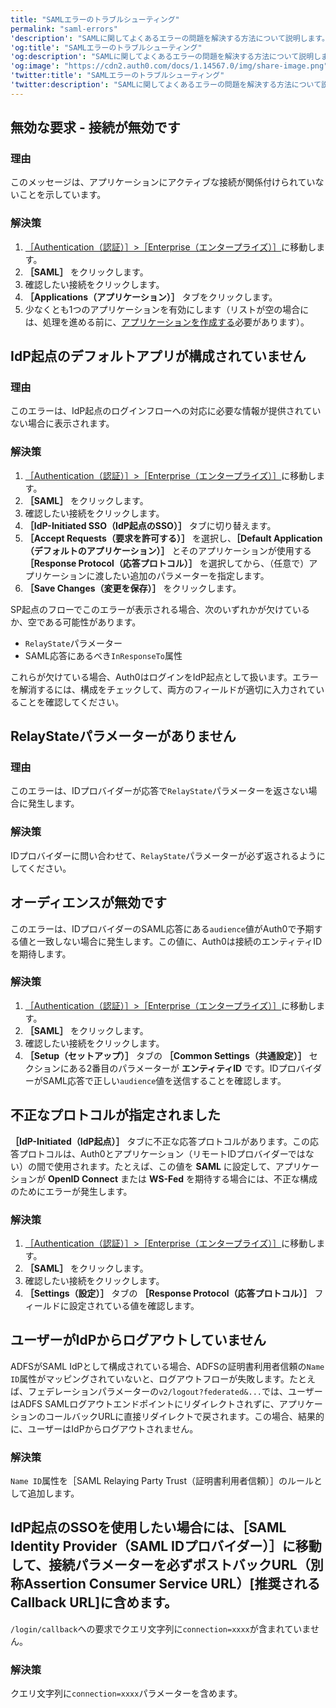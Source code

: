 ```yaml
---
title: "SAMLエラーのトラブルシューティング"
permalink: "saml-errors"
'description': "SAMLに関してよくあるエラーの問題を解決する方法について説明します。"
'og:title': "SAMLエラーのトラブルシューティング"
'og:description': "SAMLに関してよくあるエラーの問題を解決する方法について説明します。"
'og:image': "https://cdn2.auth0.com/docs/1.14567.0/img/share-image.png"
'twitter:title': "SAMLエラーのトラブルシューティング"
'twitter:description': "SAMLに関してよくあるエラーの問題を解決する方法について説明します。"
---
```


## 無効な要求 - 接続が無効です

### 理由

このメッセージは、アプリケーションにアクティブな接続が関係付けられていないことを示しています。

### 解決策

1. [［Authentication（認証）］>［Enterprise（エンタープライズ）］](https://manage.auth0.com/#/connections/enterprise)に移動します。
2. **［SAML］** をクリックします。
3. 確認したい接続をクリックします。
4. **［Applications（アプリケーション）］** タブをクリックします。
5. 少なくとも1つのアプリケーションを有効にします（リストが空の場合には、処理を進める前に、[アプリケーションを作成する](/ja-jp/get-started/applications)必要があります）。

## IdP起点のデフォルトアプリが構成されていません

### 理由

このエラーは、<Tooltip data-tooltip-id="react-containers-DefinitionTooltip-2" href="/ja-jp/glossary?term=idp" tip="IDプロバイダー（IdP）: デジタルIDを保存および管理するサービス。" cta="用語集の表示">IdP</Tooltip>起点のログインフローへの対応に必要な情報が提供されていない場合に表示されます。

### 解決策

1. [［Authentication（認証）］>［Enterprise（エンタープライズ）］](https://manage.auth0.com/#/connections/enterprise)に移動します。
2. **［SAML］** をクリックします。
3. 確認したい接続をクリックします。
4. **［IdP-Initiated SSO（IdP起点のSSO）］** タブに切り替えます。
5. **［Accept Requests（要求を許可する）］** を選択し、**［Default Application（デフォルトのアプリケーション）］** とそのアプリケーションが使用する **［Response Protocol（応答プロトコル）］** を選択してから、（任意で）アプリケーションに渡したい追加のパラメーターを指定します。
6. **［Save Changes（変更を保存）］** をクリックします。

<Card title="SP起点のログインのトラブルシューティング">

SP起点のフローでこのエラーが表示される場合、次のいずれかが欠けているか、空である可能性があります。

* `RelayState`パラメーター
* SAML応答にあるべき`InResponseTo`属性

これらが欠けている場合、Auth0はログインをIdP起点として扱います。エラーを解消するには、構成をチェックして、両方のフィールドが適切に入力されていることを確認してください。

</Card>

## RelayStateパラメーターがありません

### 理由

このエラーは、IDプロバイダーが応答で`RelayState`パラメーターを返さない場合に発生します。

### 解決策

IDプロバイダーに問い合わせて、`RelayState`パラメーターが必ず返されるようにしてください。

## オーディエンスが無効です

このエラーは、IDプロバイダーの<Tooltip data-tooltip-id="react-containers-DefinitionTooltip-1" href="/ja-jp/glossary?term=security-assertion-markup-language" tip="Security Assertion Markup Language（SAML）: パスワードなしに二者間で認証情報を交換できる標準化プロトコル。" cta="用語集の表示">SAML</Tooltip>応答にある`audience`値がAuth0で予期する値と一致しない場合に発生します。この値に、Auth0は接続のエンティティIDを期待します。

### 解決策

1. [［Authentication（認証）］>［Enterprise（エンタープライズ）］](https://manage.auth0.com/#/connections/enterprise)に移動します。
2. **［SAML］** をクリックします。
3. 確認したい接続をクリックします。
4. **［Setup（セットアップ）］** タブの **［Common Settings（共通設定）］** セクションにある2番目のパラメーターが **エンティティID** です。IDプロバイダーがSAML応答で正しい`audience`値を送信することを確認します。

## 不正なプロトコルが指定されました

**［IdP-Initiated（IdP起点）］** タブに不正な応答プロトコルがあります。この応答プロトコルは、Auth0とアプリケーション（リモートIDプロバイダーではない）の間で使用されます。たとえば、この値を **SAML** に設定して、アプリケーションが **<Tooltip data-tooltip-id="react-containers-DefinitionTooltip-0" href="/ja-jp/glossary?term=openid" tip="OpenID: アプリケーションがログイン情報を収集および保存することなくにユーザーのIDを検証できるようにする認証用のオープン標準。" cta="用語集の表示">OpenID</Tooltip> Connect** または **<Tooltip data-tooltip-id="react-containers-DefinitionTooltip-2" href="/ja-jp/glossary?term=ws-fed" tip="Webサービスフェデレーション（WS-Fed）: ドメイン全体でユーザーIDを管理するためのプロトコル。" cta="用語集の表示">WS-Fed</Tooltip>** を期待する場合には、不正な構成のためにエラーが発生します。

### 解決策

1. [［Authentication（認証）］>［Enterprise（エンタープライズ）］](https://manage.auth0.com/#/connections/enterprise)に移動します。
2. **［SAML］** をクリックします。
3. 確認したい接続をクリックします。
4. **［Settings（設定）］** タブの **［Response Protocol（応答プロトコル）］** フィールドに設定されている値を確認します。

## ユーザーがIdPからログアウトしていません

ADFSがSAML IdPとして構成されている場合、ADFSの証明書利用者信頼の`Name ID`属性がマッピングされていないと、ログアウトフローが失敗します。たとえば、フェデレーションパラメーターの`v2/logout?federated&...`では、ユーザーはADFS SAMLログアウトエンドポイントにリダイレクトされずに、アプリケーションのコールバックURLに直接リダイレクトで戻されます。この場合、結果的に、ユーザーはIdPからログアウトされません。

### 解決策

`Name ID`属性を［SAML Relaying Party Trust（証明書利用者信頼）］のルールとして追加します。

## IdP起点のSSOを使用したい場合には、［SAML Identity Provider（SAML IDプロバイダー）］に移動して、接続パラメーターを必ずポストバックURL（別称Assertion Consumer Service URL）[推奨されるCallback URL]に含めます。

`/login/callback`への要求でクエリ文字列に`connection=xxxx`が含まれていません。

### 解決策

クエリ文字列に`connection=xxxx`パラメーターを含めます。